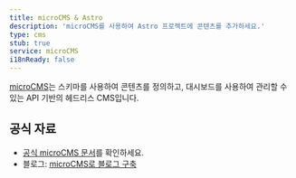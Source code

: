 ```yaml
---
title: microCMS & Astro
description: 'microCMS를 사용하여 Astro 프로젝트에 콘텐츠를 추가하세요.'
type: cms
stub: true
service: microCMS
i18nReady: false
---
```


[microCMS](https://microcms.io/en)는 스키마를 사용하여 콘텐츠를 정의하고, 대시보드를 사용하여 관리할 수 있는 API 기반의 헤드리스 CMS입니다.

## 공식 자료

- [공식 microCMS 문서](https://document.microcms.io/tutorial/astro/astro-top)를 확인하세요.
- 블로그: [microCMS로 블로그 구축](https://blog.microcms.io/astro-microcms-introduction/)
